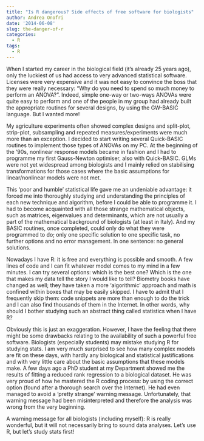 ```yaml
---
title: "Is R dangerous? Side effects of free software for biologists"
author: Andrea Onofri
date: '2014-06-08'
slug: the-danger-of-r
categories:
  - R
tags:
  - R
---
```


When I started my career in the biological field (it's already 25 years ago), only the luckiest of us had access to very advanced statistical software. Licenses were very expensive and it was not easy to convince the boss that they were really necessary: "Why do you need to spend so much money to perform an ANOVA?". Indeed, simple one-way or two-ways ANOVAs were quite easy to perform and one of the people in my group had already built the appropriate routines for several designs, by using the GW-BASIC language. But I wanted more!

My agriculture experiments often showed complex designs and split-plot, strip-plot, subsampling and repeated measures/experiments were much more than an exception. I decided to start writing several Quick-BASIC routines to implement those types of ANOVAs on my PC. At the beginning of the '90s, nonlinear response models became in fashion and I had to programme my first Gauss-Newton optimiser, also with Quick-BASIC. GLMs were not yet widespread among biologists and I mainly relied on stabilising transformations for those cases where the basic assumptions for linear/nonlinear models were not met.

This 'poor and humble' statistical life gave me an undeniable advantage: it forced me into thoroughly studying and understanding the principles of each new technique and algorithm, before I could be able to programme it. I had to become acquainted with all those strange mathematical objects, such as matrices, eigenvalues and determinants, which are not usually a part of the mathematical background of biologists (at least in Italy). And my BASIC routines, once completed, could only do what they were programmed to do; only one specific solution to one specific task, no further options and no error management. In one sentence: no general solutions.

Nowadays I have R: it is free and everything is possible and smooth. A few lines of code and I can fit whatever model comes to my mind in a few minutes. I can try several options: which is the best one? Which is the one that makes my data tell the story I would like to tell? Biometry books have changed as well; they have taken a more 'algorithmic' approach and math is confined within boxes that may be easily skipped. I have to admit that I frequently skip them: code snippets are more than enough to do the trick and I can also find thousands of them in the Internet. In other words, why should I bother studying such an abstract thing called statistics when I have R?

Obviously this is just an exaggeration. However, I have the feeling that there might be some drawbacks relating to the availability of such a powerful free software. Biologists (especially students) may mistake studying R for studying stats. I am very much surprised to see how many complex models are fit on these days, with hardly any biological and statistical justifications and with very little care about the basic assumptions that these models make. A few days ago a PhD student at my Department showed me the results of fitting a reduced rank regression to a biological dataset. He was very proud of how he mastered the R coding process: by using the correct option (found after a thorough search over the Internet). He had even managed to avoid a 'pretty strange' warning message. Unfortunately, that warning message had been misinterpreted and therefore the analysis was wrong from the very beginning.

A warning message for all biologists (including myself): R is really wonderful, but it will not necessarily bring to sound data analyses. Let's use R, but let's study stats first!